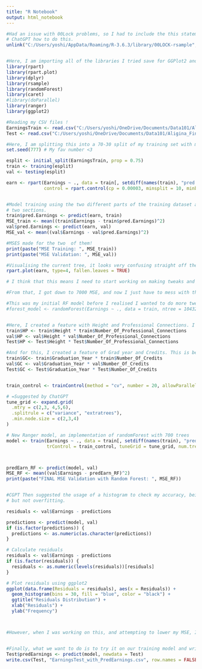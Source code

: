 ---
title: "R Notebook"
output: html_notebook
---


```{r}
#Had an issue with 00Lock problems, so I had to include the this statement to prevent any further issues. I asked
# ChatGPT how to do this.
unlink("C:/Users/yoshi/AppData/Roaming/R-3.6.3/library/00LOCK-rsample", recursive = TRUE)


#Here, I am importing all of the libraries I tried save for GGPlot2 and DoParallel as I got rid of my usage of them. 
library(rpart)
library(rpart.plot)
library(dplyr)
library(rsample)
library(randomForest)
library(caret)
#library(doParallel)
library(ranger)
library(ggplot2)

#Reading my CSV files ! 
EarningsTrain <- read.csv("C:/Users/yoshi/OneDrive/Documents/Data101/Aligina_Finalp1/EarningsTrain.csv")
Test <- read.csv("C:/Users/yoshi/OneDrive/Documents/Data101/Aligina_Finalp1/EarningsTest.csv")
```

```{r}
#Here, I am splitting this into a 70-30 split of my training set with my favourite number. 
set.seed(777) # My fav number <3

esplit <- initial_split(EarningsTrain, prop = 0.75)
train <- training(esplit)
val <- testing(esplit)

```

```{r}

earn <- rpart(Earnings ~ ., data = train[, setdiff(names(train), "pred.Earnings")], method = "anova",
              control = rpart.control(cp = 0.00003, minsplit = 10, minbucket = 8, maxdepth = 20))


#Model training using the two different parts of the training dataset and creating a pred.Earnings column for my 
# two sections.
train$pred.Earnings <- predict(earn, train)
MSE_train <- mean((train$Earnings - train$pred.Earnings)^2)
val$pred.Earnings <- predict(earn, val)
MSE_val <- mean((val$Earnings - val$pred.Earnings)^2)

#MSES made for the two  of them!
print(paste("MSE Training: ", MSE_train))
print(paste("MSE Validation: ", MSE_val))

#Visualising the current tree, it looks very confusing straight off the bat, this allowed me to visualise the CP, and nodes and change as I wished. 
rpart.plot(earn, type=4, fallen.leaves = TRUE)
```

```{r}
# I think that this means I need to start working on making tweaks and trying new ideas to lower my MSE as much as possible.  Initially, I got an MSE of 17-13, which is pretty good comparing to the prior of 100 k.Then was suggested to try some tuning methods by ChatGPT which involved increasing the number of trees, and otherwise using cross validation methods. It suggested I use the ranger method in caret as it is more efficient than that of the RF method. 

#From that, I got down to 7000 MSE, and now I just have to mess with the settings / tree amount to lower this to my goal of 5000. I came to realise that this  may be too high, ChatGPT then advised me to turn down my tree number, and I did. Getting up to about 6700. 

#This was my initial RF model before I realised I wanted to do more tweaking. 
#forest_model <- randomForest(Earnings ~ ., data = train, ntree = 10432, mtry = 4, nodesize = 5)


#Here, I created a feature with Height and Professional Connections. I feel like height is considered to be a characteristic that many people find to be important and it is often the first thing people see. I feel it could be height dependent. 
train$HP <- train$Height * train$Number_Of_Professional_Connections
val$HP <- val$Height * val$Number_Of_Professional_Connections
Test$HP <- Test$Height * Test$Number_Of_Professional_Connections

#And for this, I created a feature of Grad year and Credits. This is because more credits assumes an intensive degree, and during the older years, a more impressive degree may carry more weight. 
train$GC<- train$Graduation_Year * train$Number_Of_Credits
val$GC <- val$Graduation_Year * val$Number_Of_Credits
Test$GC <- Test$Graduation_Year * Test$Number_Of_Credits


train_control <- trainControl(method = "cv", number = 20, allowParallel = TRUE, returnResamp = "all")

# =Suggested by ChatGPT
tune_grid <- expand.grid(
  .mtry = c(2,3, 4,5,6),
  .splitrule = c("variance", "extratrees"),
  .min.node.size = c(2,3,4)
)

# New Ranger model, an implementation of randomForest with 700 trees 
model <- train(Earnings ~ ., data = train[, setdiff(names(train), "pred.Earnings")], method = "ranger", 
               trControl = train_control, tuneGrid = tune_grid, num.trees = 700)



predEarn_RF <- predict(model, val)
MSE_RF <- mean((val$Earnings - predEarn_RF)^2)
print(paste("FINAL MSE Validation with Random Forest: ", MSE_RF))


#CGPT Then suggested the usage of a histogram to check my accuracy, being centered around zero ensures it is MOSTLY accurate,
# but not overfitting. 

residuals <- val$Earnings - predictions

predictions <- predict(model, val)
if (is.factor(predictions)) {
  predictions <- as.numeric(as.character(predictions))
}

# Calculate residuals
residuals <- val$Earnings - predictions       
if (is.factor(residuals)) {
  residuals <- as.numeric(levels(residuals))[residuals]
}

# Plot residuals using ggplot2
ggplot(data.frame(Residuals = residuals), aes(x = Residuals)) +
  geom_histogram(bins = 30, fill = "blue", color = "black") +          
  ggtitle("Residuals Distribution") +
  xlab("Residuals") +
  ylab("Frequency")



#However, when I was working on this, and attempting to lower my MSE, I was measuring the measure of accuracy, utilising a ggplot2 function given to me by CGPT, and the accuracy reached 100% prior to 5% margin of error, so I feel like it is best to reduce a few things and leave it at this as too low of an MSE may cause overfitting. 



```

```{r}

#Finally, what we want to do is to try it on our training model and write our results into the new file. 
Test$predEarnings <- predict(model, newdata = Test)
write.csv(Test, "EarningsTest_with_PredEarnings.csv", row.names = FALSE)

```


